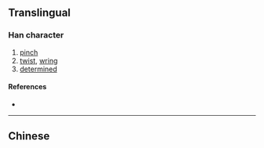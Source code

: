 {{also|擰}}
{{character info/new}}
==Translingual==

===Han character===
{{Han char|rn=64|rad=手|as=05|sn=8|four=|canj=QJMN|ids=⿰扌宁}}

# [[pinch]]
# [[twist]], [[wring]]
# [[determined]]

====References====
* {{Han ref|kx=0427.161|hdz=31858.040|uh=62E7|ud=25319}}

----

==Chinese==
{{zh-see|擰}}